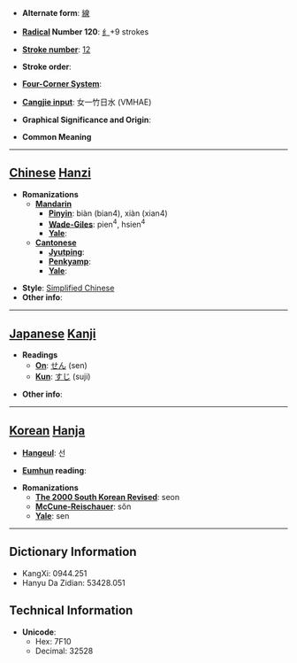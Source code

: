 * '''Alternate form''': [[線]]

* '''[[Wiktionary:Chinese radical index| Radical]] Number 120''': [[Wiktionary:Chinese radical index 纟|纟]]+9 strokes

* '''[[Wiktionary:Chinese total strokes index|Stroke number]]''': [[Wiktionary:Chinese total strokes index 12|12]]

* '''Stroke order''': 

* '''[[Wiktionary:Chinese four corner index|Four-Corner System]]''': 

* '''[[Wiktionary:Chinese Cangjie index|Cangjie input]]''': 女一竹日水 (VMHAE)

* '''Graphical Significance and Origin''': 

* '''Common Meaning'''

----

== [[Chinese]] [[Hanzi]] ==

* '''Romanizations'''
** '''[[Mandarin]]'''
*** '''[[Pinyin]]''': biàn (bian4), xiàn (xian4)
*** '''[[Wade-Giles]]''': pien<sup>4</sup>, hsien<sup>4</sup>
*** '''[[Yale]]''': 
** '''[[Cantonese]]'''
*** '''[[Jyutping]]''':
*** '''[[Penkyamp]]''': 
*** '''[[Yale]]''': 

* '''Style''': [[Simplified Chinese]] 
* '''Other info''': 

----

== [[Japanese]] [[Kanji]] ==

* '''Readings'''
** '''[[On]]''': [[せん]] (sen)
** '''[[Kun]]''': [[すじ]] (suji)

* '''Other info''':  

----

== [[Korean]] [[Hanja]] ==

* '''[[Hangeul]]''': 선

* '''[[Eumhun]] reading''': 

* '''Romanizations'''
** '''[[The 2000 South Korean Revised Romanization|The 2000 South Korean Revised]]''': seon
** '''[[McCune-Reischauer]]''': sŏn
** '''[[Yale]]''': sen

----

== Dictionary Information ==

* KangXi: 0944.251
* Hanyu Da Zidian: 53428.051

== Technical Information ==

* '''Unicode''':
** Hex: 7F10
** Decimal: 32528